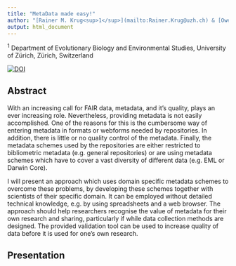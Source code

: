 ```yaml
---
title: "MetaData made easy!"
author: "[Rainer M. Krug<sup>1</sup>](mailto:Rainer.Krug@uzh.ch) & [Owen L. Petchey<sup>1</sup>](mailto:Owen.Petchey@uzh.ch)"
output: html_document
---
```


<p align="left"><sup>1</sup> Department of Evolutionary Biology and Environmental Studies, University of Zürich, Zürich, Switzerland</p>

[![DOI](https://zenodo.org/badge/DOI/ToBeAdded.svg)](https://doi.org/ToBeAdded)

## Abstract

With an increasing call for FAIR data, metadata, and it's quality, plays an ever increasing role. Nevertheless, providing metadata is not easily accomplished. One of the reasons for this is the cumbersome way of entering metadata in formats or webforms needed by repositories. In addition, there is little or no quality control of the metadata. Finally, the metadata schemes used by the repositories are either restricted to bibliometric metadata (e.g. general repositories) or are using metadata schemes which have to cover a vast diversity of different data (e.g. EML or Darwin Core). 

I will present an approach which uses domain specific metadata schemes to overcome these problems, by developing these schemes together with scientists of their specific domain. It can be employed without detailed technical knowledge, e.g. by using spreadsheets and a web browser. The approach should help researchers recognise the value of metadata for their own research and sharing, particularly if while data collection methods are designed. The provided validation tool can be used to increase quality of data before it is used for one's own research.

## Presentation

<!-- <a href="./MetadataCanBeEasy_RMKrug.html" target="_blank">Metadata can be easy!</a> -->

<!-- [Download R Code for Live Demo Develop New Scheme](./LiveDemo_NewScheme.R) -->

<!-- [Download R Code for Live Demo Howto Use a Scheme](./LiveDemo_UseScheme.R) -->

<!-- <a href="https://github.com/rkrug/GFO_2019" target="_blank">Github Repo</a> -->
